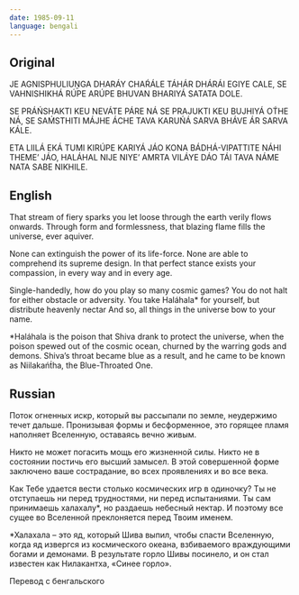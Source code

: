 ```yaml
---
date: 1985-09-11
language: bengali
---
```


## Original

JE AGNISPHULIUṊGA DHARÁY CHAŔÁLE
TÁHÁR DHÁRÁI EGIYE CALE,
SE VAHNISHIKHÁ RÚPE ARÚPE
BHUVAN BHARIYÁ SATATA DOLE.

SE PRÁŃSHAKTI KEU NEVÁTE PÁRE NÁ
SE PRAJUKTI KEU BUJHIYÁ ОT́HE NÁ,
SE SAḾSTHITI MÁJHE ÁCHE TAVA KARUŃÁ
SARVA BHÁVE ÁR SARVA KÁLE.

ETA LIILÁ EKÁ TUMI KIRÚPE KARIYÁ JÁO
KONA BÁDHÁ-VIPATTITE NÁHI THEME’ JÁO,
HALÁHAL NIJE NIYE’ AMRTA VILÁYE DÁO
TÁI TAVA NÁME NATA SABE NIKHILE.

## English

That stream of fiery sparks you let loose
through the earth verily flows onwards.
Through form and formlessness, that blazing flame
fills the universe, ever aquiver.

None can extinguish the power of its life-force.
None are able to comprehend its supreme design.
In that perfect stance exists your compassion,
in every way and in every age.

Single-handedly, how do you play so many cosmic
games?
You do not halt for either obstacle or adversity.
You take Haláhala* for yourself,
but distribute heavenly nectar
And so, all things in the universe bow to your name.

*Haláhala is the poison that Shiva
drank to protect the universe,
when the poison spewed out of the cosmic ocean,
churned by the warring gods and demons.
Shiva’s throat became blue as a result,
and he came to be known as Niilakańt́ha,
the Blue-Throated One.

## Russian

Поток огненных искр, который вы рассыпали
по земле, неудержимо течет дальше.
Пронизывая формы и бесформенное,
это горящее пламя
наполняет Вселенную, оставаясь вечно живым.

Никто не может погасить мощь его жизненной силы.
Никто не в состоянии постичь его высший замысел.
В этой совершенной форме заключено ваше сострадание,
во всех проявлениях и во все века.

Как Тебе удается вести
столько космических игр в одиночку?
Ты не отступаешь ни перед трудностями,
ни перед испытаниями.
Ты сам принимаешь халахалу*,
но раздаешь небесный нектар.
И поэтому все сущее во Вселенной
преклоняется перед Твоим именем.

*Халахала – это яд, который Шива выпил,
чтобы спасти Вселенную,
когда яд извергся из космического океана,
взбиваемого враждующими богами и демонами.
В результате горло Шивы посинело,
и он стал известен как Нилакантха, «Синее горло».

Перевод с бенгальского
